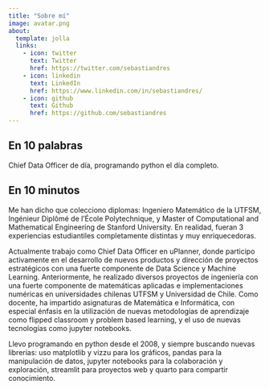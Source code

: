 ```yaml
---
title: "Sobre mí"
image: avatar.png
about:
  template: jolla
  links:
    - icon: twitter
      text: Twitter
      href: https://twitter.com/sebastiandres
    - icon: linkedin
      text: LinkedIn
      href: https://www.linkedin.com/in/sebastiandres/
    - icon: github
      text: Github
      href: https://github.com/sebastiandres
---
```

## En 10 palabras
Chief Data Officer de día, programando python el día completo.

## En 10 minutos
Me han dicho que colecciono diplomas: 
Ingeniero Matemático de la UTFSM, Ingénieur Diplômé de l'École Polytechnique, y Master of Computational and Mathematical Engineering de Stanford University. 
En realidad, fueran 3 experiencias estudiantiles completamente distintas y muy enriquecedoras.

Actualmente trabajo como Chief Data Officer en uPlanner, donde participo activamente en el desarrollo de nuevos productos y dirección de proyectos estratégicos con una fuerte componente de Data Science y Machine Learning. Anteriormente, he realizado diversos proyectos de ingeniería con una fuerte componente de matemáticas aplicadas e implementaciones numéricas en universidades chilenas UTFSM y Universidad de Chile. Como docente, ha impartido asignaturas de Matemática e Informática, con especial énfasis en la utilización de nuevas metodologías de aprendizaje como flipped classroom y problem based learning, y el uso de nuevas tecnologías como jupyter notebooks.

Llevo programando en python desde el 2008, y siempre buscando nuevas librerías: uso matplotlib y vizzu para los gráficos, pandas para la manipulación de datos, jupyter notebooks para la colaboración y exploración, streamlit para proyectos web y quarto para compartir conocimiento.

